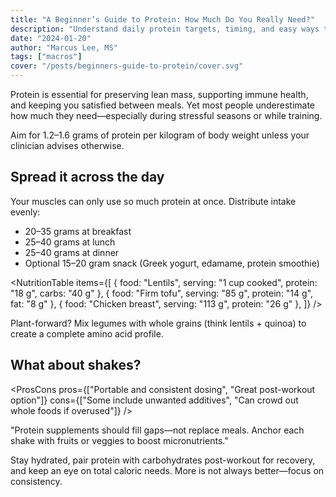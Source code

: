 ```yaml
---
title: "A Beginner’s Guide to Protein: How Much Do You Really Need?"
description: "Understand daily protein targets, timing, and easy ways to hit your goals without overthinking it."
date: "2024-01-20"
author: "Marcus Lee, MS"
tags: ["macros"]
cover: "/posts/beginners-guide-to-protein/cover.svg"
---
```


Protein is essential for preserving lean mass, supporting immune health, and keeping you satisfied between meals. Yet most people underestimate how much they need—especially during stressful seasons or while training.

<Callout type="info" title="Daily Range">
Aim for 1.2–1.6 grams of protein per kilogram of body weight unless your clinician advises otherwise.
</Callout>

## Spread it across the day

Your muscles can only use so much protein at once. Distribute intake evenly:

- 20–35 grams at breakfast
- 25–40 grams at lunch
- 25–40 grams at dinner
- Optional 15–20 gram snack (Greek yogurt, edamame, protein smoothie)

<NutritionTable items={[
  { food: "Lentils", serving: "1 cup cooked", protein: "18 g", carbs: "40 g" },
  { food: "Firm tofu", serving: "85 g", protein: "14 g", fat: "8 g" },
  { food: "Chicken breast", serving: "113 g", protein: "26 g" },
]} />

<Note>
Plant-forward? Mix legumes with whole grains (think lentils + quinoa) to create a complete amino acid profile.
</Note>

## What about shakes?

<ProsCons pros={["Portable and consistent dosing", "Great post-workout option"]} cons={["Some include unwanted additives", "Can crowd out whole foods if overused"]} />

<Quote cite="Sonia Rivera, RD, CSCS">
"Protein supplements should fill gaps—not replace meals. Anchor each shake with fruits or veggies to boost micronutrients."
</Quote>

Stay hydrated, pair protein with carbohydrates post-workout for recovery, and keep an eye on total caloric needs. More is not always better—focus on consistency.
